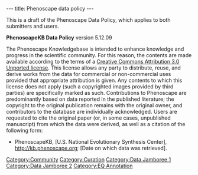 ---
title: Phenoscape data policy
---

This is a draft of the Phenoscape Data Policy, which applies to both submitters and users.

'''PhenoscapeKB Data Policy'''
version 5.12.09

The Phenoscape Knowledgebase is intended to enhance knowledge and progress in the scientific community.  For this reason, the contents are made available according to the terms of a [http://creativecommons.org/licenses/by/3.0/ Creative Commons Attribution 3.0 Unported license]. This license allows any party to distribute, reuse, and derive works from the data for commercial or non-commercial uses provided that appropriate attribution is given.  Any contents to which this license does not apply (such a copyrighted images provided by third parties) are specifically marked as such.  Contributions to Phenoscape are predominantly based on data reported in the published literature; the copyright to the original publication remains with the original owner, and contributors to the database are individually acknowledged.  Users are requested to cite the original paper (or, in some cases, unpublished manuscript) from which the data were derived, as well as a citation of the following form:

* PhenoscapeKB, [U.S. National Evolutionary Synthesis Center], http://kb.phenoscape.org; [Date on which data was retrieved].

[[Category:Community]]
[[Category:Curation]]
[[Category:Data Jamboree 1]]
[[Category:Data Jamboree 2]]
[[Category:EQ Annotation]]